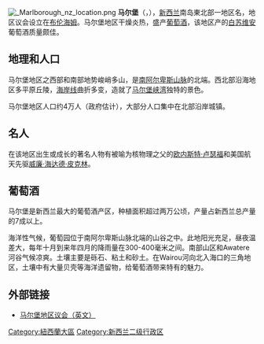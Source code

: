 {{otheruse|马尔堡_(消歧义)}}
{{Unreferenced|time=2021-02-06T01:52:12+00:00}}
[[File:_Marlborough_nz_location.png|right]]
{{noteTA
|G1=Country
}}
'''马尔堡'''（{{lang-en|Marlborough}}，{{lang-mi|Te Tauihu-o-te-waka/Tauihu}}），[[新西兰|新西兰]]南岛東北部一地区名，地区议会设立在[[布伦海姆|布伦海姆]]。马尔堡地区干燥炎热，盛产[[葡萄酒|葡萄酒]]，该地区产的[[白苏维安|白苏维安]]葡萄酒质量颇佳。

== 地理和人口 ==

马尔堡地区之西部和南部地势峻峭多山，是[[南阿尔卑斯山脉|南阿尔卑斯山脉]]的北端。西北部沿海地区多平原丘陵，[[海岸线|海岸线]]曲折多变，造就了[[马尔堡峡湾|马尔堡峡湾]]独特的景色。

马尔堡地区人口约4万人（政府估计），大部分人口集中在北部沿岸城镇。

== 名人 ==

在该地区出生或成长的著名人物有被喻为核物理之父的[[欧内斯特·卢瑟福|欧内斯特·卢瑟福]]和美国航天先驱[[威廉·海达德·皮克林|威廉·海达德·皮克林]]。

== 葡萄酒 ==
马尔堡是新西兰最大的葡萄酒产区，种植面积超过两万公顷，产量占新西兰总产量的7成以上。

海洋性气候，葡萄园位于南阿尔卑斯山脉北端的山谷之中。此地阳光充足，昼夜温差大，每年十月到来年四月的降雨量在300-400毫米之间。南部山区和Awatere河谷气候凉爽。土壤主要是砾石、粘土和砂土。在Wairou河向北入海口的三角地区，土壤中有大量贝壳等海洋遗留物，给葡萄酒带来特有的魅力。

== 外部链接 ==
{{Commonscat|Marlborough Region}}
* [http://www.marlborough.govt.nz/ 马尔堡地区议会（英文）] {{Wayback|url=http://www.marlborough.govt.nz/ |date=20210309061556 }}

{{coord|display=title}}
{{Regions of New Zealand}}
{{normdaten}}
{{DEFAULTSORT:Marlborough}}
[[Category:紐西蘭大區|Category:紐西蘭大區]]
[[Category:新西兰二级行政区|Category:新西兰二级行政区]]